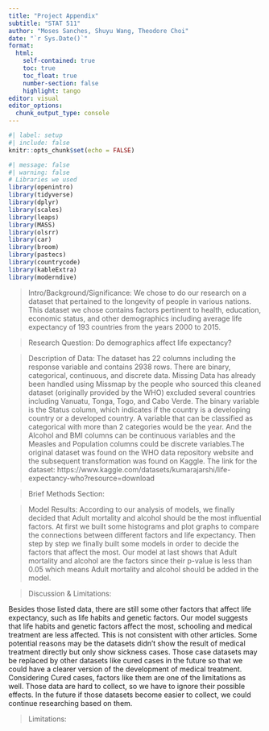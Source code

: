 ```yaml
---
title: "Project Appendix"
subtitle: "STAT 511"
author: "Moses Sanches, Shuyu Wang, Theodore Choi"
date: "`r Sys.Date()`"
format: 
  html:
    self-contained: true
    toc: true
    toc_float: true
    number-section: false
    highlight: tango
editor: visual
editor_options: 
  chunk_output_type: console
---
```


```r
#| label: setup
#| include: false
knitr::opts_chunk$set(echo = FALSE)

```

```r
#| message: false
#| warning: false
# Libraries we used
library(openintro)
library(tidyverse)
library(dplyr)
library(scales)
library(leaps)
library(MASS)
library(olsrr)
library(car)
library(broom)
library(pastecs)
library(countrycode)
library(kableExtra)
library(moderndive)
```

> Intro/Background/Significance: We chose to do our research on a dataset that pertained to the longevity of people in various nations. This dataset we chose contains factors pertinent to health, education, economic status, and other demographics including average life expectancy of 193 countries from the years 2000 to 2015. 

> Research Question: Do demographics affect life expectancy?

> Description of Data: The dataset has 22 columns including the response variable and contains 2938 rows. There are binary, categorical, continuous, and discrete data. Missing Data has already been handled using Missmap by the people who sourced this cleaned dataset (originally provided by the WHO) excluded several countries including Vanuatu, Tonga, Togo, and Cabo Verde. The binary variable is the Status column, which indicates if the country is a developing country or a developed country. A variable that can be classified as categorical with more than 2 categories would be the year. And the Alcohol and BMI columns can be continuous variables and the Measles and Population columns could be discrete variables.The original dataset was found on the WHO data repository website and the subsequent transformation was found on Kaggle. The link for the dataset: https://www.kaggle.com/datasets/kumarajarshi/life-expectancy-who?resource=download



> Brief Methods Section:


> Model Results:
According to our analysis of models, we finally decided that Adult mortality and alcohol should be the most influential factors. At first we built some histograms and plot graphs to compare the connections between different factors and life expectancy. Then step by step we finally built some models in order to decide the factors that affect the most. Our model at last shows that Adult mortality and alcohol are the factors since their p-value is less than 0.05 which means Adult mortality and alcohol should be added in the model.

> Discussion & Limitations:

Besides those listed data, there are still some other factors that affect life expectancy, such as life habits and genetic factors. Our model suggests that  life habits and genetic factors affect the most, schooling and medical treatment are less affected. This is not consistent with other articles. Some potential reasons may be the datasets didn't show the result of medical treatment directly but only show sickness cases. Those case datasets may be replaced by other datasets like cured cases in the future so that we could have a clearer version of the development of medical treatment. Considering Cured cases, factors like them are one of the limitations as well.  Those data are hard to collect, so we have to ignore their possible effects. In the future if those datasets become easier to collect, we could continue researching based on them.

> Limitations:



